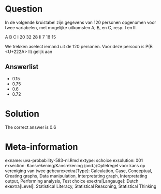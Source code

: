 Question
========

In de volgende kruistabel zijn gegevens van 120 personen opgenomen voor twee variabelen, met mogelijke uitkomsten A, B, en C, resp. I en II.

A B C
I 20 32 28
II 7 18 15

We trekken aselect iemand uit de 120 personen. Voor deze persoon is P(B <U+222A> II) gelijk aan 

Answerlist
----------
* 0.15
* 0.75
* 0.6
* 0.72

Solution
========

The correct answer is  0.6 

Meta-information
================
exname: uva-probability-583-nl.Rmd 
extype: schoice 
exsolution: 001 
exsection: Kansrekening/Kansrekening (ond.)/Optelregel voor kans op vereniging van twee gebeurexextra[Type]: Calculation, Case, Conceptual, Creating graphs, Data manipulation, Interpretating graph, Interpretating output, Performing analysis, Test choice 
exextra[Langauge]: Dutch 
exextra[Level]: Statistical Literacy, Statistical Reasoning, Statistical Thinking 
